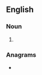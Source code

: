 {{also|mill streams}}
==English==

===Noun===
{{head|en|noun plural form}}

# {{plural of|millstream|lang=en}}

===Anagrams===
* {{anagrams|en|a=aeillmmrsst|small-timers|smalltimers}}